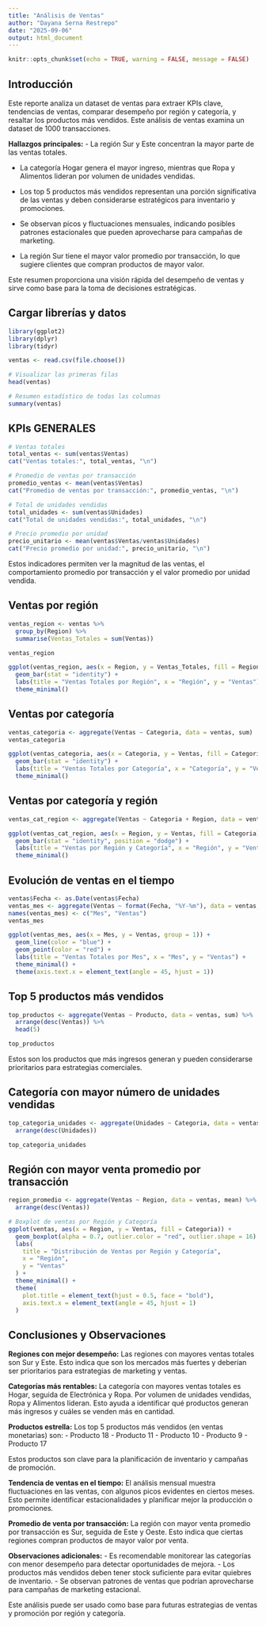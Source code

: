 ---
title: "Análisis de Ventas"
author: "Dayana Serna Restrepo"
date: "2025-09-06"
output: html_document
---

```{r setup, include=FALSE}
knitr::opts_chunk$set(echo = TRUE, warning = FALSE, message = FALSE)
```

## Introducción

Este reporte analiza un dataset de ventas para extraer KPIs clave, tendencias de ventas, comparar desempeño por región y categoría, y resaltar los productos más vendidos. Este análisis de ventas examina un dataset de 1000 transacciones.

**Hallazgos principales:**
- La región Sur y Este concentran la mayor parte de las ventas totales.

- La categoría Hogar genera el mayor ingreso, mientras que Ropa y Alimentos
lideran por volumen de unidades vendidas.

- Los top 5 productos más vendidos representan una porción significativa de las ventas y deben considerarse estratégicos para inventario y promociones.

- Se observan picos y fluctuaciones mensuales, indicando posibles patrones estacionales que pueden aprovecharse para campañas de marketing.

- La región Sur tiene el mayor valor promedio por transacción, lo que sugiere clientes que compran productos de mayor valor.

Este resumen proporciona una visión rápida del desempeño de ventas y sirve como base para la toma de decisiones estratégicas.

## Cargar librerías y datos

```{r cargar_librerias}
library(ggplot2)
library(dplyr)
library(tidyr)
```

```{r importar_datos}
ventas <- read.csv(file.choose())
```

```{r explorar_datos}
# Visualizar las primeras filas
head(ventas)

# Resumen estadístico de todas las columnas
summary(ventas)
```

## KPIs GENERALES

```{r kpis_generales}
# Ventas totales
total_ventas <- sum(ventas$Ventas)
cat("Ventas totales:", total_ventas, "\n")

# Promedio de ventas por transacción
promedio_ventas <- mean(ventas$Ventas)
cat("Promedio de ventas por transacción:", promedio_ventas, "\n")

# Total de unidades vendidas
total_unidades <- sum(ventas$Unidades)
cat("Total de unidades vendidas:", total_unidades, "\n")

# Precio promedio por unidad
precio_unitario <- mean(ventas$Ventas/ventas$Unidades)
cat("Precio promedio por unidad:", precio_unitario, "\n")
```

Estos indicadores permiten ver la magnitud de las ventas, el comportamiento promedio por transacción y el valor promedio por unidad vendida.

## Ventas por región

```{r ventas_region}
ventas_region <- ventas %>% 
  group_by(Region) %>% 
  summarise(Ventas_Totales = sum(Ventas))

ventas_region
```

```{r grafico_ventas_region}
ggplot(ventas_region, aes(x = Region, y = Ventas_Totales, fill = Region)) +
  geom_bar(stat = "identity") +
  labs(title = "Ventas Totales por Región", x = "Región", y = "Ventas") +
  theme_minimal()
```

## Ventas por categoría

```{r ventas_categoria}
ventas_categoria <- aggregate(Ventas ~ Categoria, data = ventas, sum)
ventas_categoria
```

```{r grafico_ventas_categoria}
ggplot(ventas_categoria, aes(x = Categoria, y = Ventas, fill = Categoria)) +
  geom_bar(stat = "identity") +
  labs(title = "Ventas Totales por Categoría", x = "Categoría", y = "Ventas") +
  theme_minimal()
```

## Ventas por categoría y región

```{r ventas_cat_region}
ventas_cat_region <- aggregate(Ventas ~ Categoria + Region, data = ventas, sum)

ggplot(ventas_cat_region, aes(x = Region, y = Ventas, fill = Categoria)) +
  geom_bar(stat = "identity", position = "dodge") +
  labs(title = "Ventas por Región y Categoría", x = "Región", y = "Ventas") +
  theme_minimal()
```

## Evolución de ventas en el tiempo

```{r evolucion_ventas}
ventas$Fecha <- as.Date(ventas$Fecha)
ventas_mes <- aggregate(Ventas ~ format(Fecha, "%Y-%m"), data = ventas, sum)
names(ventas_mes) <- c("Mes", "Ventas")
ventas_mes
```

```{r grafico_tendencia_mensual}
ggplot(ventas_mes, aes(x = Mes, y = Ventas, group = 1)) +
  geom_line(color = "blue") +
  geom_point(color = "red") +
  labs(title = "Ventas Totales por Mes", x = "Mes", y = "Ventas") +
  theme_minimal() +
  theme(axis.text.x = element_text(angle = 45, hjust = 1))
```

## Top 5 productos más vendidos

```{r top_productos}
top_productos <- aggregate(Ventas ~ Producto, data = ventas, sum) %>%
  arrange(desc(Ventas)) %>%
  head(5)

top_productos
```

Estos son los productos que más ingresos generan y pueden considerarse prioritarios para estrategias comerciales.

## Categoría con mayor número de unidades vendidas

```{r top_categoria_unidades}
top_categoria_unidades <- aggregate(Unidades ~ Categoria, data = ventas, sum) %>%
  arrange(desc(Unidades))

top_categoria_unidades
```

## Región con mayor venta promedio por transacción

```{r region_promedio}
region_promedio <- aggregate(Ventas ~ Region, data = ventas, mean) %>%
  arrange(desc(Ventas))

```
```{r boxplot_region_categoria, echo=TRUE, message=FALSE, warning=FALSE}
# Boxplot de ventas por Región y Categoría
ggplot(ventas, aes(x = Region, y = Ventas, fill = Categoria)) +
  geom_boxplot(alpha = 0.7, outlier.color = "red", outlier.shape = 16) +
  labs(
    title = "Distribución de Ventas por Región y Categoría",
    x = "Región",
    y = "Ventas"
  ) +
  theme_minimal() +
  theme(
    plot.title = element_text(hjust = 0.5, face = "bold"),
    axis.text.x = element_text(angle = 45, hjust = 1)
  )
```


## Conclusiones y Observaciones

**Regiones con mejor desempeño:** Las regiones con mayores ventas totales son Sur y Este. Esto indica que son los mercados más fuertes y deberían ser prioritarios para estrategias de marketing y ventas.

**Categorías más rentables:** La categoría con mayores ventas totales es Hogar, seguida de Electrónica y Ropa. Por volumen de unidades vendidas, Ropa y Alimentos lideran. Esto ayuda a identificar qué productos generan más ingresos y cuáles se venden más en cantidad.

**Productos estrella:** Los top 5 productos más vendidos (en ventas monetarias) son:
- Producto 18
- Producto 11
- Producto 10
- Producto 9
- Producto 17

Estos productos son clave para la planificación de inventario y campañas de promoción.

**Tendencia de ventas en el tiempo:** El análisis mensual muestra fluctuaciones en las ventas, con algunos picos evidentes en ciertos meses. Esto permite identificar estacionalidades y planificar mejor la producción o promociones.

**Promedio de venta por transacción:** La región con mayor venta promedio por transacción es Sur, seguida de Este y Oeste. Esto indica que ciertas regiones compran productos de mayor valor por venta.

**Observaciones adicionales:**
- Es recomendable monitorear las categorías con menor desempeño para detectar oportunidades de mejora.
- Los productos más vendidos deben tener stock suficiente para evitar quiebres de inventario.
- Se observan patrones de ventas que podrían aprovecharse para campañas de marketing estacional.

Este análisis puede ser usado como base para futuras estrategias de ventas y promoción por región y categoría.